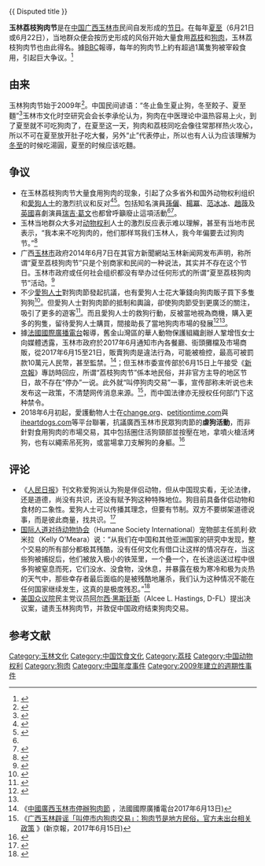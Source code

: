{{ Disputed title }}
{{Infobox Holiday
|holiday_name = 玉林荔枝狗肉节
|image        = Dog on a stick.jpg
|caption      = 狗肉
|native_name  = 1
|observedby   ={{CHN}}[[广西|广西]][[玉林市|玉林市]]
|date         = [[夏至|夏至]]
|date2011     = 
|celebrations = 大量食用[[荔枝|荔枝]]和[[狗肉|狗肉]]
|type         = [[节日|民间传统节日]]
|significance =
}}

'''玉林荔枝狗肉节'''是在[[中华人民共和国|中国]][[广西壮族自治区|广西]][[玉林市|玉林市]]民间自发形成的[[节日|节日]]。在每年[[夏至|夏至]]（6月21日或6月22日），当地群众便会按历史形成的风俗开始大量食用[[荔枝|荔枝]]和[[狗肉|狗肉]]，玉林荔枝狗肉节也由此得名。據[[BBC|BBC]]報導，每年的狗肉节上約有超過1萬隻狗被宰殺食用，引起巨大争议。<ref name=":0">{{Cite news|url=http://www.storm.mg/lifestyle/54243|title=可以吃牛羊豬雞，為何不能吃狗？中國狗肉節每年吃掉１萬隻狗狗|author=周佳萱|date=2016-06-22|work=風傳媒|accessdate=2017-11-25|language=zh-TW|archive-date=2017-12-01|archive-url=https://web.archive.org/web/20171201042650/http://www.storm.mg/lifestyle/54243|dead-url=no}}</ref>

==由来==
玉林狗肉节始于2009年<ref>{{Cite web|title=一个中国城市“狗肉节”引发的冲突|url=https://www.chinadialogue.net/blog/7099-Dog-meat-festival-is-it-all-about-tourists-/ch|accessdate=2020-04-02|work=www.chinadialogue.net|language=en|archive-date=2019-06-26|archive-url=https://web.archive.org/web/20190626102027/https://www.chinadialogue.net/blog/7099-Dog-meat-festival-is-it-all-about-tourists-/ch|dead-url=no}}</ref>。中国民间谚语：“冬止鱼生夏止狗，冬至餃子、夏至麵”<ref>{{cite web| url=http://www.gxny.gov.cn/web/2011-06/314481.htm| title=“夏止狗、荔枝酒” 玉林独有文化 荔枝销量大增| publisher=广西农业信息中心| date=2011-06-27| accessdate=2014-06-20| deadurl=yes| archiveurl=https://web.archive.org/web/20140903110549/http://www.gxny.gov.cn/web/2011-06/314481.htm| archivedate=2014-09-03}}</ref>玉林市文化时空研究会会长李承伦认为，狗肉在中医理论中温热容易上火，到了夏至就不可吃狗肉了，在夏至这一天，狗肉和荔枝同吃会像往常那样热火攻心，所以不可在夏至放开肚子吃大餐，另外“止”代表停止，所以也有人认为应该理解为[[冬至|冬至]]的时候吃湯圓，夏至的时候应该吃麵。

==争议==
*在玉林荔枝狗肉节大量食用狗肉的现象，引起了众多省外和国外动物权利组织和[[愛狗人士|愛狗人士]]的激烈抗议和反对<ref>{{cite web | url=http://news.qq.com/a/20140618/059378.htm | title=今日话题：为何玉林官方对狗肉节不断妥协 | publisher=腾讯 | date=2014-06-18 | accessdate=2014-06-20 | archive-date=2014-06-29 | archive-url=https://web.archive.org/web/20140629232242/http://news.qq.com/a/20140618/059378.htm | dead-url=no }}</ref><ref>{{Cite news|url=http://www.tanews.org.tw/info/7963|title=玉林狗肉節將至 台美動團協力抵制|author=李娉婷|date=2015-06-14|newspaper=台灣動物新聞網|accessdate=2017-11-25|language=zh-hant|archive-date=2017-12-01|archive-url=https://web.archive.org/web/20171201032619/http://www.tanews.org.tw/info/7963|dead-url=no}}</ref>。包括知名演員[[孫儷|孫儷]]、[[杨幂|楊冪]]、[[范冰冰|范冰冰]]、[[趙薇|趙薇]]及[[英國|英國]]喜劇演員[[瑞吉·葛文|瑞吉·葛文]]也都曾呼籲廢止這項活動<ref name=":0" /><ref>{{Cite news|url=https://www.thenewslens.com/article/42477|title=中國廣西玉林狗肉節開市 好萊塢眾星合拍短片抵制|author=|date=2016-06-21|work=The News Lens 關鍵評論網|accessdate=2017-11-25|language=zh-TW|archive-date=2017-12-01|archive-url=https://web.archive.org/web/20171201042956/https://www.thenewslens.com/article/42477|dead-url=no}}</ref>。
*玉林当地群众大多对[[动物权利|动物权利]]人士的激烈反应表示难以理解，甚至有当地市民表示，“我本来不吃狗肉的，他们那样骂我们玉林人，我今年偏要去过狗肉节。”<ref>{{cite web | url=http://news.sina.com.cn/c/2014-06-20/140330396119.shtml | title=动保人士赴玉林救狗 当地人称越骂越要过狗肉节 | publisher=法制晚報 | date=2014-06-20 | accessdate=2014-06-20 | archive-date=2014-06-23 | archive-url=https://web.archive.org/web/20140623041355/http://news.sina.com.cn/c/2014-06-20/140330396119.shtml | dead-url=no }}</ref>
*广西[[玉林市|玉林市]]政府2014年6月7日在其官方新聞網站玉林新闻网发布声明，称所谓“夏至荔枝狗肉节”只是个别商家和民间的一种说法，其实并不存在这个节日。玉林市政府或任何社会组织都没有举办过任何形式的所谓“夏至荔枝狗肉节”活动。<ref>{{cite web | url=http://www.gxylnews.com/html/news/2014/06/89228.html | title=玉林市人民政府关于所谓“夏至荔枝狗肉节”的几点说明 | publisher=玉林新闻网 | date=2014-06-10 | accessdate=2014-06-20 | archive-date=2018-06-12 | archive-url=https://web.archive.org/web/20180612135953/http://www.gxylnews.com/html/news/2014/06/89228.html | dead-url=no }}</ref>
*不少[[愛狗人士|愛狗人士]]對狗肉節發起抗議，也有愛狗人士花大筆錢向狗肉販子買下多隻狗狗<ref>{{Cite news|url=|title=天津愛狗人 花3.5萬救百隻狗|author=楊家鑫|date=2015-06-12|work=中國時報|accessdate=}}</ref>。但愛狗人士對狗肉節的抵制和輿論，卻使狗肉節受到更廣泛的關注，吸引了更多的遊客<ref>{{cite web| url=http://www.am730.com.hk/article-269878| title=愛狗者被轟幫倒忙 玉林狗肉節熱鬧如過年| publisher=AM730 新聞| date=2015-06-23| accessdate=2016-04-28| archive-date=2016-05-28| archive-url=https://web.archive.org/web/20160528164329/http://www.am730.com.hk/article-269878| dead-url=no}}</ref>。而且愛狗人士的救狗行動，反被當地視為商機，購入更多的狗隻，留待愛狗人士購買，間接助長了當地狗肉市場的發展<ref>{{cite web | url=http://www.appledaily.com.tw/appledaily/article/international/20150622/36622770/ | title=香港《蘋果》直擊 廣西狗肉節 無視輿論生烹活宰 | publisher=蘋果 | date=2015-06-22 | accessdate=2016-04-28 | archive-date=2016-05-13 | archive-url=https://web.archive.org/web/20160513163942/http://www.appledaily.com.tw/appledaily/article/international/20150622/36622770/ | dead-url=no }}</ref><ref name=":0" />。
*據[[法國國際廣播電台|法國國際廣播電台]]報導，舊金山灣區的華人動物保護組織創辦人鞏增恆女士向媒體透露，玉林市政府於2017年6月通知市內各餐廳、街頭攤檔及市場商販，從2017年6月15至21日，販賣狗肉是違法行為，可能被檢控，最高可被罰款10萬元人民幣，甚至監禁。<ref>《[http://trad.cn.rfi.fr/中國/20170613-中國廣西玉林市停辦狗肉節 中國廣西玉林市停辦狗肉節] {{Wayback|url=http://trad.cn.rfi.fr/%E4%B8%AD%E5%9C%8B/20170613-%E4%B8%AD%E5%9C%8B%E5%BB%A3%E8%A5%BF%E7%8E%89%E6%9E%97%E5%B8%82%E5%81%9C%E8%BE%A6%E7%8B%97%E8%82%89%E7%AF%80 |date=20170614063019 }}，法國國際廣播電台2017年6月13日)</ref>；但玉林市委宣传部於6月15日上午接受《[[新京報|新京報]]》專訪時回应，所谓“荔枝狗肉节”係本地民俗，并非官方主导的地区节日，故不存在“停办”一说。此外就“叫停狗肉交易”一事，宣传部称未听说也未发布这一政策，不清楚网传消息来源。<ref>《[http://www.bjnews.com.cn/news/2017/06/15/446894.html 广西玉林辟谣「叫停市内狗肉交易」：狗肉节是地方民俗，官方未出台相关政策] {{Wayback|url=http://www.bjnews.com.cn/news/2017/06/15/446894.html |date=20170628154324 }}》(新京報，2017年6月15日)</ref>，而中国法律亦无授权任何部门下这种禁令。
*2018年6月初起，愛護動物人士在[[change.org|change.org]]、[[petitiontime.com|petitiontime.com]]與[[iheartdogs.com|iheartdogs.com]]等平台聯署，抗議廣西玉林市民眾狗肉節的'''虐狗活動'''，而非針對食用狗肉的市場交易，其中包括圈住活狗頸部並按壓在地，拿噴火槍活烤狗，也有以繩索吊死狗，或當場拿刀支解狗的身軀。<ref>{{cite news | title = 【全球激憤】廣西再辦狗肉節 近300萬人聯署反對 | url = https://hk.news.appledaily.com/china/realtime/article/20180601/58264971 | publisher = 香港蘋果日報 | date = 2018年6月1日 | accessdate = 2018年6月2日 | archive-date = 2018年6月12日 | archive-url = https://web.archive.org/web/20180612144712/https://hk.news.appledaily.com/china/realtime/article/20180601/58264971 | dead-url = no }}</ref>

==评论==
*《[[人民日报|人民日报]]》刊文称爱狗派认为狗是伴侣动物，但从中国现实看，无论法律，还是道德，尚没有共识，还没有赋予狗这种特殊地位。狗目前具备伴侣动物和食材的二象性。爱狗人士可以传播其理念，但要有节制。双方不要绑架道德说事，而是彼此商量，找共识。<ref>{{cite news|url=http://news.sina.com.cn/c/2014-06-23/083030406143.shtml|title=人民日报刊文谈狗肉节：狗既是伴侣也是食材|date=2014-06-23|publisher=新浪|accessdate=23 June 2014|archive-date=2014-06-23|archive-url=https://web.archive.org/web/20140623133004/http://news.sina.com.cn/c/2014-06-23/083030406143.shtml|dead-url=no}}</ref>
*[[国际人道对待动物协会|国际人道对待动物协会]]（Humane Society International）宠物部主任凯利·欧米拉（Kelly O'Meara）说：“从我们在中国和其他亚洲国家的研究中发现，整个交易的所有部分都极其残酷，没有任何文化有借口让这样的情况存在，当这些狗被捕捉后，他们被放入极小的铁笼里，一个叠一个，在长途运送过程中很多狗被窒息而死，它们没水、没食物，没休息，并暴露在极为寒冷和极为炎热的天气中，那些幸存者最后面临的是被残酷地屠杀，我们认为这种情况不能在任何国家继续发生，这真的是极度残忍。”<ref >{{cite web |url=http://www.voachinese.com/content/congressman-condemns-dog-meat-festival-china-20160620/3384491.html |language= |title=美议员提出决议案谴责玉林狗肉节 |publisher=美国之音 |date=2016-06-21 |accessdate= |archive-date=2016-06-22 |archive-url=https://web.archive.org/web/20160622122242/http://www.voachinese.com/content/congressman-condemns-dog-meat-festival-china-20160620/3384491.html |dead-url=no }}</ref>
*[[美国众议院|美国众议院]]民主党议员[[阿尔西·黑斯廷斯|阿尔西·黑斯廷斯]]（Alcee L. Hastings, D-FL）提出决议案，谴责玉林狗肉节，并敦促中国政府结束狗肉交易。

==参考文献==

{{Reflist|2}}
[[Category:玉林文化|Category:玉林文化]]
[[Category:中国饮食文化|Category:中国饮食文化]]
[[Category:荔枝|Category:荔枝]]
[[Category:中国动物权利|Category:中国动物权利]]
[[Category:狗肉|Category:狗肉]]
[[Category:中国年度事件|Category:中国年度事件]]
[[Category:2009年建立的週期性事件|Category:2009年建立的週期性事件]]